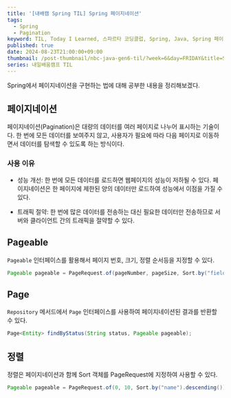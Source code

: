 ```yaml
---
title: '[내배캠 Spring TIL] Spring 페이지네이션'
tags:
  - Spring
  - Pagination
keyword: TIL, Today I Learned, 스파르타 코딩클럽, Spring, Java, Spring 페이지네이션
published: true
date: 2024-08-23T21:00:00+09:00
thumbnail: /post-thumbnail/nbc-java-gen6-til/?week=6&day=FRIDAY&title=Spring 페이지네이션
series: 내일배움캠프 TIL
---
```


Spring에서 페이지네이션을 구현하는 법에 대해 공부한 내용을 정리해보겠다.

## 페이지네이션

페이지네이션(Pagination)은 대량의 데이터를 여러 페이지로 나누어 표시하는 기술이다. 한 번에 모든 데이터를 보여주지 않고, 사용자가 필요에 따라 다음 페이지로 이동하면서 데이터를 탐색할 수 있도록 하는 방식이다.

### 사용 이유

- 성능 개선: 한 번에 모든 데이터를 로드하면 웹페이지의 성능이 저하될 수 있다. 페이지네이션은 한 페이지에 제한된 양의 데이터만 로드하여 성능에서 이점을 가질 수 있다.

- 트래픽 절약: 한 번에 많은 데이터를 전송하는 대신 필요한 데이터만 전송하므로 서버와 클라이언트 간의 트래픽을 절약할 수 있다.

## Pageable

`Pageable` 인터페이스를 활용해서 페이지 번호, 크기, 정렬 순서등을 지정할 수 있다.

```java path="Controller.java"
Pageable pageable = PageRequest.of(pageNumber, pageSize, Sort.by("fieldName").ascending());
```

## Page

`Repository` 메서드에서 `Page` 인터페이스를 사용하여 페이지네이션된 결과를 반환할 수 있다.

```java path="Repository.java"
Page<Entity> findByStatus(String status, Pageable pageable);
```

## 정렬

정렬은 페이지네이션과 함께 Sort 객체를 PageRequest에 지정하여 사용할 수 있다.

```java path="Controller.java"
Pageable pageable = PageRequest.of(0, 10, Sort.by("name").descending());
```
